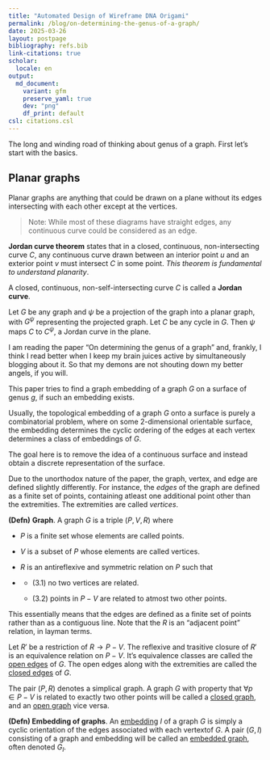 ```yaml
---
title: "Automated Design of Wireframe DNA Origami"
permalink: /blog/on-determining-the-genus-of-a-graph/
date: 2025-03-26
layout: postpage
bibliography: refs.bib
link-citations: true
scholar:
  locale: en
output:
  md_document:
    variant: gfm
    preserve_yaml: true   
    dev: "png"
    df_print: default
csl: citations.csl
---
```


The long and winding road of thinking about genus of a graph. First
let's start with the basics.

## Planar graphs

Planar graphs are anything that could be drawn on a plane without its
edges intersecting with each other except at the vertices.

> Note: While most of these diagrams have straight edges, any continuous
> curve could be considered as an edge.

**Jordan curve theorem** states that in a closed, continuous,
non-intersecting curve $C$, any continuous curve drawn between an
interior point $u$ and an exterior point $v$ must intersect $C$ in some
point. *This theorem is fundamental to understand planarity*.

A closed, continuous, non-self-intersecting curve $C$ is called a
**Jordan curve**.

Let $G$ be any graph and $\psi$ be a projection of the graph into a
planar graph, with $G^\psi$ representing the projected graph. Let $C$ be
any cycle in $G$. Then $\psi$ maps $C$ to $C^\psi$, a Jordan curve in
the plane.

I am reading the paper "On determining the genus of a graph" and,
frankly, I think I read better when I keep my brain juices active by
simultaneously blogging about it. So that my demons are not shouting
down my better angels, if you will.

This paper tries to find a graph embedding of a graph $G$ on a surface
of genus $g$, if such an embedding exists.

Usually, the topological embedding of a graph $G$ onto a surface is
purely a combinatorial problem, where on some 2-dimensional orientable
surface, the embedding determines the cyclic ordering of the edges at
each vertex determines a class of embeddings of $G$.

The goal here is to remove the idea of a continuous surface and instead
obtain a discrete representation of the surface.

Due to the unorthodox nature of the paper, the graph, vertex, and edge
are defined slightly differently. For instance, the *edges* of the graph
are defined as a finite set of points, containing atleast one additional
point other than the extremities. The extremities are called *vertices*.

**(Defn)** **Graph**. A graph $G$ is a triple $(P, V, R)$ where

-   $P$ is a finite set whose elements are called points.

-   $V$ is a subset of $P$ whose elements are called vertices.

-   $R$ is an antireflexive and symmetric relation on $P$ such that

-   <div>

    -   (3.1) no two vertices are related.

    -   (3.2) points in $P-V$ are related to atmost two other points.

    </div>

This essentially means that the edges are defined as a finite set of
points rather than as a contiguous line. Note that the $R$ is an
"adjacent point" relation, in layman terms.

Let $R'$ be a restriction of $R\to P-V$. The reflexive and trasitive
closure of $R'$ is an equivalence relation on $P-V$. It's equivalence
classes are called the [open edges]{.underline} of $G$. The open edges
along with the extremities are called the [closed edges]{.underline} of
$G$.

The pair $(P,R)$ denotes a simplical graph. A graph $G$ with property
that $\forall p\in P-V$ is related to exactly two other points will be
called a [closed graph]{.underline}, and an [open graph]{.underline}
vice versa.

**(Defn) Embedding of graphs**. An [embedding]{.underline} $I$ of a
graph $G$ is simply a cyclic orientation of the edges associated with
each vertextof $G$. A pair $(G, I)$ consisting of a graph and embedding
will be called an [embedded graph]{.underline}, often denoted $G_I$.
